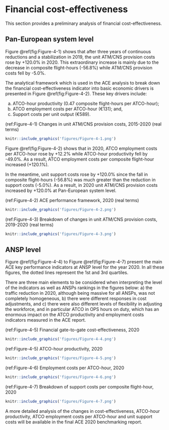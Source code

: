 # Financial cost-effectiveness {#financial}

This section provides a preliminary analysis of financial cost-effectiveness.

## Pan-European system level {#fin_1}

Figure \@ref(fig:Figure-4-1) shows that after three years of continuous reductions and a stabilization in 2019, the unit ATM/CNS provision costs rose by +120.0% in 2020. This extraordinary increase is mainly due to the decrease in composite flight-hours (-56.8%) while ATM/CNS provision costs fell by -5.0%.

The analytical framework which is used in the ACE analysis to break down the financial cost-effectiveness indicator into basic economic drivers is presented in Figure \@ref(fig:Figure-4-2). These key drivers include:

a)   ATCO-hour productivity (0.47 composite flight-hours per ATCO-hour);
b)   ATCO employment costs per ATCO-hour (€131); and,
c)   Support costs per unit output (€589).

(ref:Figure-4-1) Changes in unit ATM/CNS provision costs, 2015-2020 (real terms)

```r
knitr::include_graphics('figures/Figure-4-1.png')
```

Figure \@ref(fig:Figure-4-2) shows that in 2020, ATCO employment costs per ATCO-hour rose by +12.2% while ATCO-hour productivity fell by -49.0%. As a result, ATCO employment costs per composite flight-hour increased (+120.1%).

In the meantime, unit support costs rose by +120.0% since the fall in composite flight-hours (-56.8%) was much greater than the reduction in support costs (-5.0%). As a result, in 2020 unit ATM/CNS provision costs increased by +120.0% at Pan-European system level.

(ref:Figure-4-2) ACE performance framework, 2020 (real terms)

```r
knitr::include_graphics('figures/Figure-4-2.png')
```

(ref:Figure-4-3) Breakdown of changes in unit ATM/CNS provision costs, 2019-2020 (real terms)

```r
knitr::include_graphics('figures/Figure-4-3.png')
```

## ANSP level {#fin_2}

Figure \@ref(fig:Figure-4-4) to Figure \@ref(fig:Figure-4-7) present the main ACE key performance indicators at ANSP level for the year 2020. In all these figures, the dotted lines represent the 1st and 3rd quartiles. 

There are three main elements to be considered when interpreting the level of the indicators as well as ANSPs rankings in the figures below: a) the traffic reduction in 2020, although being massive for all ANSPs, was not completely homogeneous, b) there were different responses in cost adjustments, and c) there were also different levels of flexibility in adjusting the workforce, and in particular ATCO in OPS hours on duty, which has an enormous impact on the ATCO productivity and employment costs indicators measured in the ACE report.

(ref:Figure-4-5) Financial gate-to-gate cost-effectiveness, 2020

```r
knitr::include_graphics('figures/Figure-4-4.png')
```

(ref:Figure-4-5) ATCO-hour productivity, 2020

```r
knitr::include_graphics('figures/Figure-4-5.png')
```

(ref:Figure-4-6) Employment costs per ATCO-hour, 2020

```r
knitr::include_graphics('figures/Figure-4-6.png')
```

(ref:Figure-4-7) Breakdown of support costs per composite flight-hour, 2020

```r
knitr::include_graphics('figures/Figure-4-7.png')
```

A more detailed analysis of the changes in cost-effectiveness, ATCO-hour productivity, ATCO employment costs per ATCO-hour and unit support costs will be available in the final ACE 2020 benchmarking report.
